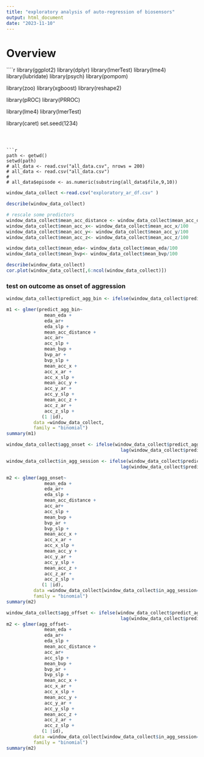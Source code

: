 ```yaml
---
title: "exploratory analysis of auto-regression of biosensors"
output: html_document
date: "2023-11-10"
---
```



# Overview


````r

library(ggplot2)
library(dplyr)
library(lmerTest)
library(lme4)
library(lubridate)
library(psych)
library(pompom)

library(zoo)
library(xgboost)
library(reshape2)

library(pROC)
library(PRROC)

library(lme4)
library(lmerTest)

library(caret)
set.seed(1234)
```
 


```r
path <- getwd()
setwd(path)
# all_data <- read.csv("all_data.csv", nrows = 200)
# all_data <- read.csv("all_data.csv")
# 
# all_data$episode <- as.numeric(substring(all_data$file,9,10))

```

```r
window_data_collect <-read.csv("exploratory_ar_df.csv" )
```

```r
describe(window_data_collect)

# rescale some predictors
window_data_collect$mean_acc_distance <- window_data_collect$mean_acc_distance/100
window_data_collect$mean_acc_x<- window_data_collect$mean_acc_x/100
window_data_collect$mean_acc_y<- window_data_collect$mean_acc_y/100
window_data_collect$mean_acc_z<- window_data_collect$mean_acc_z/100

window_data_collect$mean_eda<- window_data_collect$mean_eda/100
window_data_collect$mean_bvp<- window_data_collect$mean_bvp/100

describe(window_data_collect)
cor.plot(window_data_collect[,6:ncol(window_data_collect)])

```


### test on outcome as onset of aggression
```r

window_data_collect$predict_agg_bin <- ifelse(window_data_collect$predict_agg >0,1,0)

m1 <- glmer(predict_agg_bin~
              mean_eda + 
              eda_ar+
              eda_slp + 
              mean_acc_distance + 
              acc_ar+
              acc_slp +
              mean_bvp + 
              bvp_ar + 
              bvp_slp + 
              mean_acc_x + 
              acc_x_ar + 
              acc_x_slp + 
              mean_acc_y + 
              acc_y_ar + 
              acc_y_slp + 
              mean_acc_z + 
              acc_z_ar + 
              acc_z_slp + 
             (1 |id), 
          data =window_data_collect, 
          family = "binomial")
summary(m1)
```

```r

window_data_collect$agg_onset <- ifelse(window_data_collect$predict_agg>0 &
                                          lag(window_data_collect$predict_agg,1)==0,1,0)

window_data_collect$in_agg_session <- ifelse(window_data_collect$predict_agg>0 &
                                          lag(window_data_collect$predict_agg,1)>0,1,0)

m2 <- glmer(agg_onset~
              mean_eda + 
              eda_ar+
              eda_slp + 
              mean_acc_distance + 
              acc_ar+
              acc_slp +
              mean_bvp + 
              bvp_ar + 
              bvp_slp + 
              mean_acc_x + 
              acc_x_ar + 
              acc_x_slp + 
              mean_acc_y + 
              acc_y_ar + 
              acc_y_slp + 
              mean_acc_z + 
              acc_z_ar + 
              acc_z_slp + 
             (1 |id), 
          data =window_data_collect[window_data_collect$in_agg_session==0,], 
          family = "binomial")
summary(m2)
```

```r

window_data_collect$agg_offset <- ifelse(window_data_collect$predict_agg==0 &
                                          lag(window_data_collect$predict_agg,1)>0,1,0)
m2 <- glmer(agg_offset~
              mean_eda + 
              eda_ar+
              eda_slp + 
              mean_acc_distance + 
              acc_ar+
              acc_slp +
              mean_bvp + 
              bvp_ar + 
              bvp_slp + 
              mean_acc_x + 
              acc_x_ar + 
              acc_x_slp + 
              mean_acc_y + 
              acc_y_ar + 
              acc_y_slp + 
              mean_acc_z + 
              acc_z_ar + 
              acc_z_slp + 
             (1 |id), 
          data =window_data_collect[window_data_collect$in_agg_session==1,], 
          family = "binomial")
summary(m2)
```
